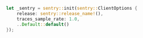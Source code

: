 ```rust
let _sentry = sentry::init(sentry::ClientOptions {
    release: sentry::release_name!(),
    traces_sample_rate: 1.0,
    ..Default::default()
});
```
